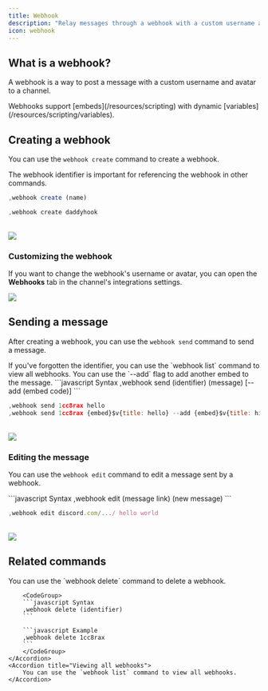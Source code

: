```yaml
---
title: Webhook
description: "Relay messages through a webhook with a custom username and avatar."
icon: webhook
---
```


## What is a webhook?

A webhook is a way to post a message with a custom username and avatar to a channel.

<Info>
  Webhooks support [embeds](/resources/scripting) with dynamic
  [variables](/resources/scripting/variables).
</Info>

## Creating a webhook

You can use the `webhook create` command to create a webhook.

<Info>The webhook identifier is important for referencing the webhook in other commands.</Info>
<CodeGroup>
```javascript Syntax
,webhook create (name)
```

```javascript Example
,webhook create daddyhook
```

</CodeGroup>
<br />
<Frame>
  <img src="/images/miscellaneous/webhook/create.png" />
</Frame>

### Customizing the webhook

If you want to change the webhook's username or avatar, you can open the **Webhooks** tab in the channel's integrations settings.

<Frame>
  <img src="/images/miscellaneous/webhook/customize.gif" />
</Frame>

## Sending a message

After creating a webhook, you can use the `webhook send` command to send a message.

<Info>
  If you've forgotten the identifier, you can use the `webhook list` command to
  view all webhooks.
</Info>
<Tip>You can use the `--add` flag to add another embed to the message.</Tip>
<CodeGroup>
```javascript Syntax
,webhook send (identifier) (message) [--add (embed code)]
```

```javascript Example
,webhook send 1cc8rax hello
,webhook send 1cc8rax {embed}$v{title: hello} --add {embed}$v{title: hi}
```

</CodeGroup>
<br />
<Frame>
  <img src="/images/miscellaneous/webhook/send.png" />
</Frame>

### Editing the message

You can use the `webhook edit` command to edit a message sent by a webhook.

<CodeGroup>
```javascript Syntax
,webhook edit (message link) (new message)
```

```javascript Example
,webhook edit discord.com/.../ hello world
```

</CodeGroup>
<br />
<Frame>
  <img src="/images/miscellaneous/webhook/edit.png" />
</Frame>

## Related commands

<AccordionGroup>
    <Accordion title="Deleting a webhook">
        You can use the `webhook delete` command to delete a webhook.

        <CodeGroup>
        ```javascript Syntax
        ,webhook delete (identifier)
        ```

        ```javascript Example
        ,webhook delete 1cc8rax
        ```
        </CodeGroup>
    </Accordion>
    <Accordion title="Viewing all webhooks">
        You can use the `webhook list` command to view all webhooks.
    </Accordion>

</AccordionGroup>
